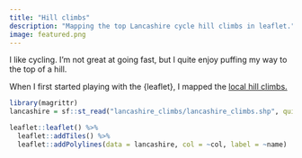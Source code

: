 ```yaml
---
title: "Hill climbs"
description: "Mapping the top Lancashire cycle hill climbs in leaflet."
image: featured.png
---
```


I like cycling. I'm not great at going fast, but I quite enjoy puffing my way to the top of a hill.

When I first started playing with the {leaflet}, I mapped the [local hill climbs.](https://github.com/statsrhian/hill-climbs)


```r
library(magrittr)
lancashire = sf::st_read("lancashire_climbs/lancashire_climbs.shp", quiet = TRUE)

leaflet::leaflet() %>%
  leaflet::addTiles() %>%
  leaflet::addPolylines(data = lancashire, col = ~col, label = ~name)
```
